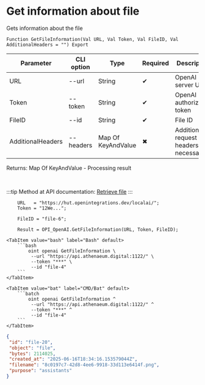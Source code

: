 ﻿---
sidebar_position: 3
description: Get information about file and other functions to work with OpenAI in the Open Integration Package, a free open-source integration library for 1C:Enterprise 8, OneScript and CLI
keywords: [1C, 1С, 1С:Enterprise, 1С:Enterprise 8.3, API, Integration, Services, Exchange, OneScript, CLI, OpenAI]
---


# Get information about file
 Gets information about the file



`Function GetFileInformation(Val URL, Val Token, Val FileID, Val AdditionalHeaders = "") Export`

  | Parameter | CLI option | Type | Required | Description |
  |-|-|-|-|-|
  | URL | --url | String | &#x2714; | OpenAI server URL |
  | Token | --token | String | &#x2714; | OpenAI authorization token |
  | FileID | --id | String | &#x2714; | File ID |
  | AdditionalHeaders | --headers | Map Of KeyAndValue | &#x2716; | Additional request headers, if necessary |

  
  Returns:  Map Of KeyAndValue - Processing result

<br/>

:::tip
Method at API documentation: [Retrieve file](https://platform.openai.com/docs/api-reference/files/retrieve)
:::
<br/>



```bsl title="1C:Enterprise/OneScript code example"
    URL   = "https://hut.openintegrations.dev/localai/";
    Token = "12We...";

    FileID = "file-6";

    Result = OPI_OpenAI.GetFileInformation(URL, Token, FileID);
```
 

 <Tabs>
  
    <TabItem value="bash" label="Bash" default>
        ```bash
            oint openai GetFileInformation \
             --url "https://api.athenaeum.digital:1122/" \
             --token "***" \
             --id "file-4"
        ```
    </TabItem>
  
    <TabItem value="bat" label="CMD/Bat" default>
        ```batch
            oint openai GetFileInformation ^
             --url "https://api.athenaeum.digital:1122/" ^
             --token "***" ^
             --id "file-4"
        ```
    </TabItem>
</Tabs>


```json title="Result"
{
 "id": "file-20",
 "object": "file",
 "bytes": 2114025,
 "created_at": "2025-06-16T18:34:16.153579044Z",
 "filename": "8c0197c7-42d8-4ee6-9918-33d113e6414f.png",
 "purpose": "assistants"
}
```
